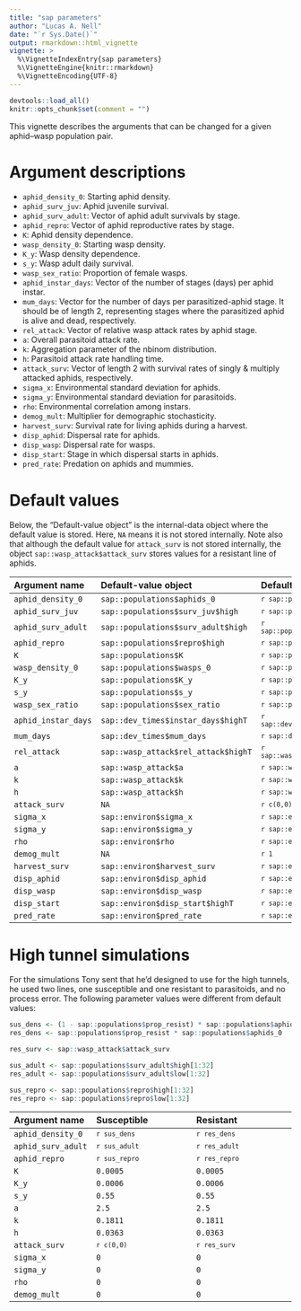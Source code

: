```yaml
---
title: "sap parameters"
author: "Lucas A. Nell"
date: "`r Sys.Date()`"
output: rmarkdown::html_vignette
vignette: >
  %\VignetteIndexEntry{sap parameters}
  %\VignetteEngine{knitr::rmarkdown}
  %\VignetteEncoding{UTF-8}
---
```


```r
devtools::load_all()
knitr::opts_chunk$set(comment = "")
```

This vignette describes the arguments that can be changed for a given aphid--wasp 
population pair.

# Argument descriptions

- `aphid_density_0`: Starting aphid density.
- `aphid_surv_juv`: Aphid juvenile survival.
- `aphid_surv_adult`: Vector of aphid adult survivals by stage.
- `aphid_repro`: Vector of aphid reproductive rates by stage.
- `K`: Aphid density dependence.
- `wasp_density_0`: Starting wasp density.
- `K_y`: Wasp density dependence.
- `s_y`: Wasp adult daily survival.
- `wasp_sex_ratio`: Proportion of female wasps.
- `aphid_instar_days`: Vector of the number of stages (days) per aphid instar.
- `mum_days`: Vector for the number of days per parasitized-aphid stage. It should be 
  of length 2, representing stages where the parasitized aphid is alive and dead, 
  respectively.
- `rel_attack`: Vector of relative wasp attack rates by aphid stage.
- `a`: Overall parasitoid attack rate.
- `k`: Aggregation parameter of the nbinom distribution.
- `h`: Parasitoid attack rate handling time.
- `attack_surv`: Vector of length 2 with survival rates of singly & multiply attacked 
  aphids, respectively.
- `sigma_x`: Environmental standard deviation for aphids.
- `sigma_y`: Environmental standard deviation for parasitoids.
- `rho`: Environmental correlation among instars.
- `demog_mult`: Multiplier for demographic stochasticity.
- `harvest_surv`: Survival rate for living aphids during a harvest.
- `disp_aphid`: Dispersal rate for aphids.
- `disp_wasp`: Dispersal rate for wasps.
- `disp_start`: Stage in which dispersal starts in aphids.
- `pred_rate`: Predation on aphids and mummies.



# Default values

Below, the "Default-value object" is the internal-data object where the default 
value is stored. Here, `NA` means it is not stored internally.
Note also that although the default value for `attack_surv`  is not stored internally,
the object `sap::wasp_attack$attack_surv` stores values for a resistant line of aphids.


| Argument name       | Default-value object                | Default value                                      |
|:--------------------|:------------------------------------|:---------------------------------------------------|
| `aphid_density_0`   | `sap::populations$aphids_0`         | <code>`r sap::populations$aphids_0`</code>         |
| `aphid_surv_juv`    | `sap::populations$surv_juv$high`    | <code>`r sap::populations$surv_juv$high`</code>    |
| `aphid_surv_adult`  | `sap::populations$surv_adult$high`  | <code>`r sap::populations$surv_adult$high`</code>  |
| `aphid_repro`       | `sap::populations$repro$high`       | <code>`r sap::populations$repro$high`</code>       |
| `K`                 | `sap::populations$K`                | <code>`r sap::populations$K`</code>                |
| `wasp_density_0`    | `sap::populations$wasps_0`          | <code>`r sap::populations$wasps_0`</code>          |
| `K_y`               | `sap::populations$K_y`              | <code>`r sap::populations$K_y`</code>              |
| `s_y`               | `sap::populations$s_y`              | <code>`r sap::populations$s_y`</code>              |
| `wasp_sex_ratio`    | `sap::populations$sex_ratio`        | <code>`r sap::populations$sex_ratio`</code>        |
| `aphid_instar_days` | `sap::dev_times$instar_days$highT`  | <code>`r sap::dev_times$instar_days$highT`</code>  |
| `mum_days`          | `sap::dev_times$mum_days`           | <code>`r sap::dev_times$mum_days`</code>           |
| `rel_attack`        | `sap::wasp_attack$rel_attack$highT` | <code>`r sap::wasp_attack$rel_attack$highT`</code> |
| `a`                 | `sap::wasp_attack$a`                | <code>`r sap::wasp_attack$a`</code>                |
| `k`                 | `sap::wasp_attack$k`                | <code>`r sap::wasp_attack$k`</code>                |
| `h`                 | `sap::wasp_attack$h`                | <code>`r sap::wasp_attack$h`</code>                |
| `attack_surv`       | `NA`                                | <code>`r c(0,0)`</code>                            |
| `sigma_x`           | `sap::environ$sigma_x`              | <code>`r sap::environ$sigma_x`</code>              |
| `sigma_y`           | `sap::environ$sigma_y`              | <code>`r sap::environ$sigma_y`</code>              |
| `rho`               | `sap::environ$rho`                  | <code>`r sap::environ$rho`</code>                  |
| `demog_mult`        | `NA`                                | <code>`r 1`</code>                                 |
| `harvest_surv`      | `sap::environ$harvest_surv`         | <code>`r sap::environ$harvest_surv`</code>         |
| `disp_aphid`        | `sap::environ$disp_aphid`           | <code>`r sap::environ$disp_aphid`</code>           |
| `disp_wasp`         | `sap::environ$disp_wasp`            | <code>`r sap::environ$disp_wasp`</code>            |
| `disp_start`        | `sap::environ$disp_start$highT`     | <code>`r sap::environ$disp_start$highT`</code>     |
| `pred_rate`         | `sap::environ$pred_rate`            | <code>`r sap::environ$pred_rate`</code>            |




# High tunnel simulations

For the simulations Tony sent that he'd designed to use for the high tunnels, 
he used two lines, one susceptible and one resistant to parasitoids, and no 
process error.
The following parameter values were different from default values:

```r
sus_dens <- (1 - sap::populations$prop_resist) * sap::populations$aphids_0
res_dens <- sap::populations$prop_resist * sap::populations$aphids_0

res_surv <- sap::wasp_attack$attack_surv

sus_adult <- sap::populations$surv_adult$high[1:32]
res_adult <- sap::populations$surv_adult$low[1:32]

sus_repro <- sap::populations$repro$high[1:32]
res_repro <- sap::populations$repro$low[1:32]
```

| Argument name      | Susceptible                | Resistant                  |
|:-------------------|:---------------------------|:---------------------------|
| `aphid_density_0`  | <code>`r sus_dens`</code>  | <code>`r res_dens`</code>  |
| `aphid_surv_adult` | <code>`r sus_adult`</code> | <code>`r res_adult`</code> |
| `aphid_repro`      | <code>`r sus_repro`</code> | <code>`r res_repro`</code> |
| `K`                | `0.0005`                   | `0.0005`                   |
| `K_y`              | `0.0006`                   | `0.0006`                   |
| `s_y`              | `0.55`                     | `0.55`                     |
| `a`                | `2.5`                      | `2.5`                      |
| `k`                | `0.1811`                   | `0.1811`                   |
| `h`                | `0.0363`                   | `0.0363`                   |
| `attack_surv`      | <code>`r c(0,0)`</code>    | <code>`r res_surv`</code>  |
| `sigma_x`          | `0`                        | `0`                        |
| `sigma_y`          | `0`                        | `0`                        |
| `rho`              | `0`                        | `0`                        |
| `demog_mult`       | `0`                        | `0`                        |

